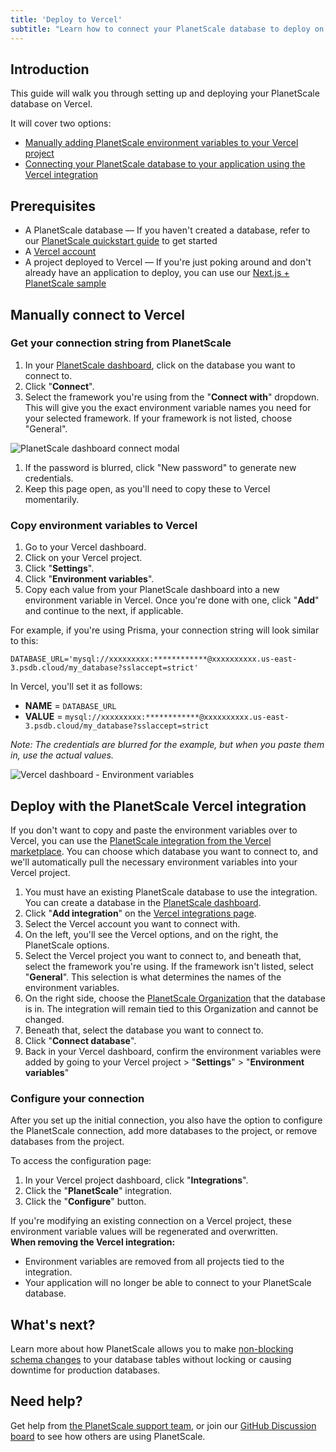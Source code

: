 ```yaml
---
title: 'Deploy to Vercel'
subtitle: "Learn how to connect your PlanetScale database to deploy on Vercel"
---
```


## Introduction

This guide will walk you through setting up and deploying your PlanetScale database on Vercel.

It will cover two options:

- [Manually adding PlanetScale environment variables to your Vercel project](#manually-connect-to-vercel)
- [Connecting your PlanetScale database to your application using the Vercel integration](#deploy-with-the-planetscale-vercel-integration)

## Prerequisites

- A PlanetScale database &mdash; If you haven't created a database, refer to our [PlanetScale quickstart guide](/docs/tutorials/planetscale-quick-start-guide#getting-started-—-planetscale-dashboard) to get started
- A [Vercel account](https://vercel.com/)
- A project deployed to Vercel &mdash; If you're just poking around and don't already have an application to deploy, you can use our [Next.js + PlanetScale sample](/docs/tutorials/connect-nextjs-app)

## Manually connect to Vercel

### Get your connection string from PlanetScale

1. In your [PlanetScale dashboard](https://app.planetscale.com), click on the database you want to connect to.
2. Click "**Connect**".
3. Select the framework you're using from the "**Connect with**" dropdown. This will give you the exact environment variable names you need for your selected framework. If your framework is not listed, choose "General".

![PlanetScale dashboard connect modal](/docs/img/docs/prisma-connection-modal.png)

1. If the password is blurred, click "New password" to generate new credentials.
2. Keep this page open, as you'll need to copy these to Vercel momentarily.

### Copy environment variables to Vercel

1. Go to your Vercel dashboard.
2. Click on your Vercel project.
3. Click "**Settings**".
4. Click "**Environment variables**".
5. Copy each value from your PlanetScale dashboard into a new environment variable in Vercel. Once you're done with one, click "**Add**" and continue to the next, if applicable.

For example, if you're using Prisma, your connection string will look similar to this:

```
DATABASE_URL='mysql://xxxxxxxxx:************@xxxxxxxxxx.us-east-3.psdb.cloud/my_database?sslaccept=strict'
```

In Vercel, you'll set it as follows:

- **NAME** = `DATABASE_URL`
- **VALUE** = `mysql://xxxxxxxxx:************@xxxxxxxxxx.us-east-3.psdb.cloud/my_database?sslaccept=strict`

*Note: The credentials are blurred for the example, but when you paste them in, use the actual values.*

![Vercel dashboard - Environment variables](/docs/img/docs/vercel-environment-variables.png)

## Deploy with the PlanetScale Vercel integration

If you don't want to copy and paste the environment variables over to Vercel, you can use the [PlanetScale integration from the Vercel marketplace](https://vercel.com/integrations/planetscale). You can choose which database you want to connect to, and we'll automatically pull the necessary environment variables into your Vercel project.

1. You must have an existing PlanetScale database to use the integration. You can create a database in the [PlanetScale dashboard](https://app.planetscale.com).
2. Click "**Add integration**" on the [Vercel integrations page](https://vercel.com/integrations/planetscale).
3. Select the Vercel account you want to connect with.
4. On the left, you'll see the Vercel options, and on the right, the PlanetScale options.
5. Select the Vercel project you want to connect to, and beneath that, select the framework you're using. If the framework isn't listed, select "**General**". This selection is what determines the names of the environment variables.
6. On the right side, choose the [PlanetScale Organization](/docs/concepts/access-control#Overview) that the database is in. The integration will remain tied to this Organization and cannot be changed.
7. Beneath that, select the database you want to connect to.
8. Click "**Connect database**".
9. Back in your Vercel dashboard, confirm the environment variables were added by going to your Vercel project > "**Settings**" > "**Environment variables**"

### Configure your connection

After you set up the initial connection, you also have the option to configure the PlanetScale connection, add more databases to the project, or remove databases from the project.

To access the configuration page:

1. In your Vercel project dashboard, click "**Integrations**".
2. Click the "**PlanetScale**" integration.
3. Click the "**Configure**" button.

<InfoBlock type='note'>
  If you're modifying an existing connection on a Vercel project, these environment variable values will be regenerated and overwritten.
</InfoBlock>

<InfoBlock>
  <div>
    <b>When removing the Vercel integration:</b>
    <ul>
      <li>Environment variables are removed from all projects tied to the integration.</li>
      <li>
        Your application will no longer be able to connect to your PlanetScale database.
      </li>
    </ul>
  </div>
</InfoBlock>

## What's next?

Learn more about how PlanetScale allows you to make [non-blocking schema changes](/docs/concepts/nonblocking-schema-changes) to your database tables without locking or causing downtime for production databases.

## Need help?

Get help from [the PlanetScale support team](https://support.planetscale.com/), or join our [GitHub Discussion board](https://github.com/planetscale/discussion/discussions) to see how others are using PlanetScale.
